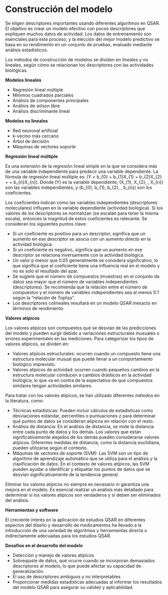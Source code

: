 # Construcción del modelo

Se eligen descriptores importantes usando diferentes algoritmos en QSAR. El objetivo es crear un modelo efectivo con pocos descriptores que expliquen muchos datos de actividad. Los datos de entrenamiento son esenciales para este proceso, y la elección del mejor modelo predictivo se basa en su rendimiento en un conjunto de pruebas, evaluado mediante análisis estadísticos. 

Los métodos de construcción de modelos se dividen en lineales y no lineales, según cómo se relacionan los descriptores con las actividades biológicas.

**Modelos lineales**

- Regresión lineal múltiple
- Mínimos cuadrados parciales
- Análisis de componentes principales
- Análisis de wilson libre
- Análisis discriminante lineal

**Modelos no lineales**

- Red neuronal artificial
- k-vecino más cercano
- Árbol de decisión
- Máquinas de vectores soporte

**Regresión lineal múltiple**

Es una extensión de la regresión lineal simple en la que se considera más de una variable independiente para predecir una variable dependiente. 
La fórmula de regresión lineal múltiple es: \(Y = b_{0} + b_{1}X_{1} + b_{2}X_{2} + \ldots + b_{n}X_{n}\).
Donde \(Y\) es la variable dependiente, \(X_{1}, X_{2}, \ldots, X_{n}\) son las variables independientes, y \(b_{0}, b_{1}, b_{2}, \ldots, b_{n}\) son los coeficientes.

Los coeficientes indican cómo las variables independientes (descriptores moleculares) influyen en la variable dependiente (actividad biológica). Si los valores de los descriptores se normalizan (se escalan para tener la misma escala), entonces la magnitud de estos coeficientes es relevante. Se consideran los siguientes puntos clave:

- Si un coeficiente es positivo para un descriptor, significa que un aumento en ese descriptor se asocia con un aumento directo en la actividad biológica.
- Si un coeficiente es negativo, significa que un aumento en ese descriptor se relaciona inversamente con la actividad biológica.
- Un valor p menor que 0.05 generalmente se considera significativo, lo que significa que el coeficiente tiene una influencia real en el modelo y no es solo el resultado del azar.
- Se sugiere que el número de compuestos (muestras) en el conjunto de datos sea mayor que el número de variables independientes (descriptores). Se recomienda que la relación entre el número de compuestos y el número de variables independientes sea al menos 5:1 según la "relación de Topliss".
- Los descriptores colineales resultará en un modelo QSAR inexacto en términos de rendimiento.

**Valores atípicos**

Los valores atípicos son compuestos que se desvían de las predicciones del modelo y pueden surgir debido a variaciones estructurales inusuales o errores experimentales en las mediciones. Para categorizar los tipos de valores atípicos, se dividen en:

- Valores atípicos estructurales: ocurren cuando un compuesto tiene una estructura molecular inusual que puede llevar a un comportamiento biológico imprevisto.
- Valores atípicos de actividad: ocurren cuando pequeños cambios en la estructura molecular conducen a cambios drásticos en la actividad biológica, lo que va en contra de la expectativa de que compuestos similares tengan actividades similares.

Para tratar con los valores atípicos, se han utilizado diferentes métodos en la literatura, como:

- Técnicas estadísticas: Pueden incluir cálculos de estadísticas como desviaciones estándar, percentiles o puntuaciones z para determinar qué puntos de datos se consideran atípicos en relación con el resto. 
- Análisis de distancia: En el análisis de distancia, se mide la distancia entre cada punto de datos y los demás. Los valores que están significativamente alejados de los demás pueden considerarse valores atípicos. Diferentes medidas de distancia, como la distancia euclidiana, pueden utilizarse según el contexto.
- Máquinas de vectores de soporte (SVM): Las SVM son un tipo de algoritmo de aprendizaje automático que se utiliza para el análisis y la clasificación de datos. En el contexto de valores atípicos, las SVM pueden ayudar a identificar y etiquetar los puntos de datos que se desvían significativamente de la tendencia general.

Eliminar los valores atípicos no siempre es necesario ni garantiza una mejora en el modelo. Es esencial realizar un análisis más detallado para determinar si los valores atípicos son verdaderos y si deben ser eliminados del análisis.

**Herramientas y software**

El creciente interés en la aplicación de estudios QSAR en diferentes aspectos del diseño y desarrollo de medicamentos ha llevado a la introducción de una variedad de algoritmos y herramientas directa o indirectamente adecuadas para los estudios QSAR.

**Desafíos en el desarrollo del modelo**

- Detección y manejo de valores atípicos
- Sobreajuste de datos, qué ocurre cuando se incorporan demasiados descriptores al modelo, lo que puede afectar su capacidad de generalización.
- El uso de descriptores ambiguos y no interpretables
- Proporcionar medidas estadísticas adecuadas al informar los resultados del modelo QSAR para asegurar su validez y aplicabilidad.
